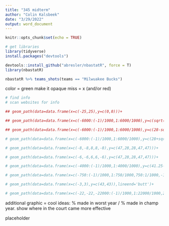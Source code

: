 ```yaml
---
title: "345 midterm"
author: "Colin Kalsbeek"
date: "3/29/2022"
output: word_document
---
```


```r
knitr::opts_chunk$set(echo = TRUE)
```

```r
# get libraries 
library(tidyverse)
install.packages("devtools")

devtools::install_github("abresler/nbastatR", force = T)
library(nbastatR)

nbastatR %>% teams_shots(teams == "Milwuakee Bucks")

```
color = green 
make it opaque
miss = x (and/or red)



```r
# find info 
# scan websites for info


```


```r
## geom_path(data=data.frame(x=c(-25,25),y=c(0,0)))+

## geom_path(data=data.frame(x=c(-6000:(-1)/1000,1:6000/1000),y=c(sqrt(6^2-c(-6000:(-1)/1000## ,1:6000/1000)^2))),aes(x=x,y=y))+

## geom_path(data=data.frame(x=c(-6000:(-1)/1000,1:6000/1000),y=c(28-sqrt(6^2-c(-6000:(-1)/1000,1:6000/1000)^2))),aes(x=x,y=y))+

# geom_path(data=data.frame(x=c(-6000:(-1)/1000,1:6000/1000),y=c(28+sqrt(6^2-c(-6000:(-1)/1000,1:6000/1000)^2))),aes(x=x,y=y),linetype='dashed')+

# geom_path(data=data.frame(x=c(-8,-8,8,8,-8),y=c(47,28,28,47,47)))+

# geom_path(data=data.frame(x=c(-6,-6,6,6,-6),y=c(47,28,28,47,47)))+

# geom_path(data=data.frame(x=c(-4000:(-1)/1000,1:4000/1000),y=c(41.25-sqrt(4^2-c(-4000:(-1)/1000,1:4000/1000)^2))),aes(x=x,y=y))+

# geom_path(data=data.frame(x=c(-750:(-1)/1000,1:750/1000,750:1/1000,-1:-750/1000),y=c(c(41.75+sqrt(0.75^2-c(-750:(-1)/1000,1:750/1000)^2)),c(41.75-sqrt(0.75^2-c(750:1/1000,-1:-750/1000)^2)))),aes(x=x,y=y))+

# geom_path(data=data.frame(x=c(-3,3),y=c(43,43)),lineend='butt')+

# geom_path(data=data.frame(x=c(-22,-22,-22000:(-1)/1000,1:22000/1000,22,22),y=c(47,47-169/12,41.75-sqrt(23.75^2-c(-22000:(-1)/1000,1:22000/1000)^2),47-169/12,47)),aes(x=x,y=y))+
```
additional graphic = cool 
ideas: 
% made in worst year / % made in champ year. 
  show where in the court came more effective
  
placeholder
